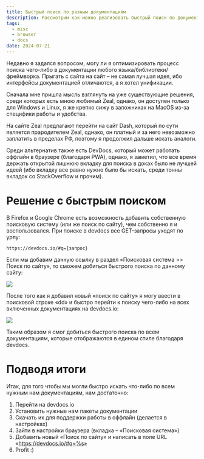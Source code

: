```yaml
---
title: Быстрый поиск по разным документациям
description: Рассмотрим как можно реализовать быстрый поиск по документациям разных языков
tags:
  - misc
  - browser
  - docs
date: 2024-07-21
---
```

Недавно я задался вопросом, могу ли я оптимизировать процесс поиска чего-либо в документации любого языка/библиотеки/фреймворка. Прыгать с сайта на сайт – не самая лучшая идея, ибо интерфейсы документацией отличаются, а я хотел унификации.

Сначала мне пришла мысль взглянуть на уже существующие решения, среди которых есть мною любимый Zeal, однако, он доступен только для Windows и Linux, я же крепко сижу в заложниках на MacOS из-за специфики работы и удобства.

На сайте Zeal предлагают перейти на сайт Dash, который по сути является прародителем Zeal, однако, он платный и за него невозможно заплатить в пределах РФ, поэтому я продолжил дальше искать аналоги.

Среди альтернатив также есть DevDocs, который может работать оффлайн в браузере (благодаря PWA), однако, я заметил, что все время держать открытой лишнюю вкладку для поиска в доках было не лучшей идеей (ибо вкладку все равно нужно было бы искать, среди тонны вкладок со StackOverflow и прочим).

# Решение с быстрым поиском

В Firefox и Google Chrome есть возможность добавить собственную поисковую систему (или же поиск по сайту), чем собственно я и воспользовался. При поиске в devdocs все GET-запросы уходят по урлу:

```
https://devdocs.io/#q={запрос}
```

Если мы добавим данную ссылку в раздел «Поисковая система >> Поиск по сайту», то сможем добиться быстрого поиска по данному сайту:

![](/articles/devdocs-search/fs.png)

После того как я добавил новый «поиск по сайту» я могу ввести в поисковой строке «dd» и быстро перейти к поиску чего-либо на всех включенных документациях на devdocs.io:

![](/articles/devdocs-search/fs-example.gif)

Таким образом я смог добиться быстрого поиска по всем документациям, которые отображаются в едином стиле благодаря devdocs.

# Подводя итоги

Итак, для того чтобы мы могли быстро искать что-либо по всем нужным нам документациям, нам достаточно:

1. Перейти на devdocs.io
2. Установить нужные нам пакеты документации
3. Скачать их для поддержки работы в оффлайн (делается в настройках)
4. Зайти в настройки браузера (вкладка – «Поисковая система»)
5. Добавить новый «Поиск по сайту» и написать в поле URL «https://devdocs.io/#q=%s»
6. Profit :)
